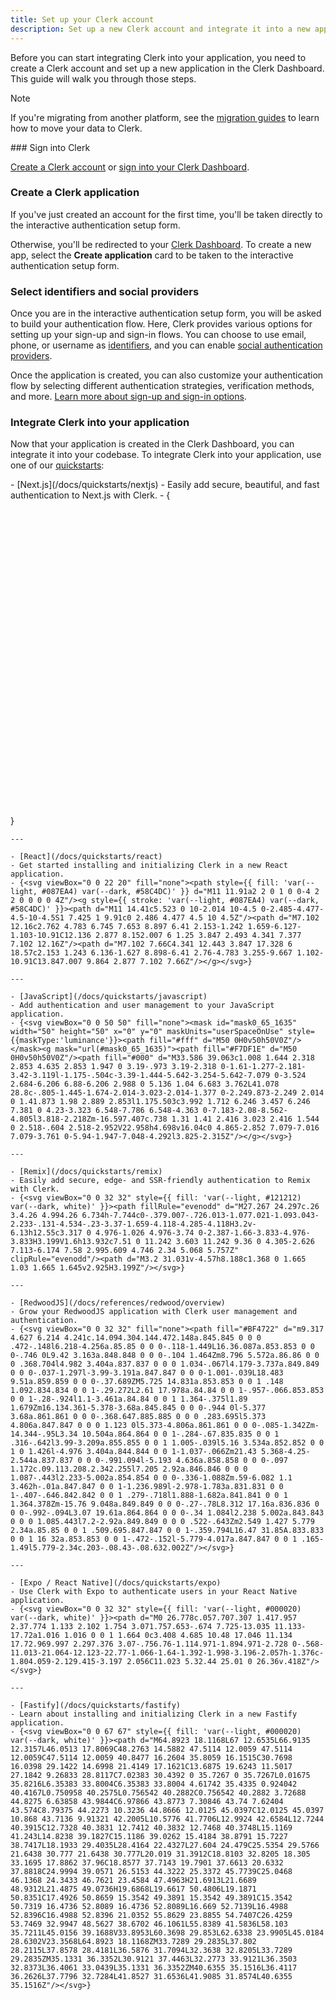 ```yaml
---
title: Set up your Clerk account
description: Set up a new Clerk account and integrate it into a new application.
---
```


Before you can start integrating Clerk into your application, you need to create a Clerk account and set up a new application in the Clerk Dashboard. This guide will walk you through those steps.

> [!NOTE]
> If you're migrating from another platform, see the [migration guides](/docs/deployments/migrate-overview) to learn how to move your data to Clerk.

<Steps>
  ### Sign into Clerk

  [Create a Clerk account](https://dashboard.clerk.com/sign-up) or [sign into your Clerk Dashboard](https://dashboard.clerk.com/).

  ### Create a Clerk application

  If you've just created an account for the first time, you'll be taken directly to the interactive authentication setup form.

  Otherwise, you'll be redirected to your [Clerk Dashboard](https://dashboard.clerk.com/). To create a new app, select the **Create application** card to be taken to the interactive authentication setup form.

  ### Select identifiers and social providers

  Once you are in the interactive authentication setup form, you will be asked to build your authentication flow. Here, Clerk provides various options for setting up your sign-up and sign-in flows. You can choose to use email, phone, or username as [identifiers](/docs/authentication/configuration/sign-up-sign-in-options#identifiers), and you can enable [social authentication providers](/docs/authentication/social-connections/overview).

  Once the application is created, you can also customize your authentication flow by selecting different authentication strategies, verification methods, and more. [Learn more about sign-up and sign-in options](/docs/authentication/configuration/sign-up-sign-in-options).

  ### Integrate Clerk into your application

  Now that your application is created in the Clerk Dashboard, you can integrate it into your codebase. To integrate Clerk into your application, use one of our [quickstarts](/docs/quickstarts/overview):

  <Cards>
    - [Next.js](/docs/quickstarts/nextjs)
    - Easily add secure, beautiful, and fast authentication to Next.js with Clerk.
    - {<svg viewBox="0 0 180 180"><mask height="180" id=":r8:mask0_408_134" maskUnits="userSpaceOnUse" width="180" x="0" y="0" style={{maskType:'alpha'}}><circle cx="90" cy="90" style={{ fill: 'var(--light, black) var(--dark, white)' }} r="90"/></mask><g mask="url(#:r8:mask0_408_134)"><circle cx="90" cy="90" style={{ fill: 'var(--light, black) var(--dark, white)' }} r="90"/><path d="M149.508 157.52L69.142 54H54V125.97H66.1136V69.3836L139.999 164.845C143.333 162.614 146.509 160.165 149.508 157.52Z" fill="url(#:r8:paint0_linear_408_134)"/><rect fill="url(#:r8:paint1_linear_408_134)" height="72" width="12" x="115" y="54"/></g><defs><linearGradient gradientUnits="userSpaceOnUse" id=":r8:paint0_linear_408_134" x1="109" x2="144.5" y1="116.5" y2="160.5"><stop style={{ stopColor: 'var(--light, white) var(--dark, black)' }} /><stop offset="1" style={{ stopColor: 'var(--light, white) var(--dark, black)' }} stopOpacity="0"/></linearGradient><linearGradient gradientUnits="userSpaceOnUse" id=":r8:paint1_linear_408_134" x1="121" x2="120.799" y1="54" y2="106.875"><stop style={{ stopColor: 'var(--light, white) var(--dark, black)' }} /><stop offset="1" style={{ stopColor: 'var(--light, white) var(--dark, black)' }} stopOpacity="0"/></linearGradient></defs></svg>}

    ---

    - [React](/docs/quickstarts/react)
    - Get started installing and initializing Clerk in a new React application.
    - {<svg viewBox="0 0 22 20" fill="none"><path style={{ fill: 'var(--light, #087EA4) var(--dark, #58C4DC)' }} d="M11 11.91a2 2 0 1 0 0-4 2 2 0 0 0 0 4Z"/><g style={{ stroke: 'var(--light, #087EA4) var(--dark, #58C4DC)' }}><path d="M11 14.41c5.523 0 10-2.014 10-4.5 0-2.485-4.477-4.5-10-4.5S1 7.425 1 9.91c0 2.486 4.477 4.5 10 4.5Z"/><path d="M7.102 12.16c2.762 4.783 6.745 7.653 8.897 6.41 2.153-1.242 1.659-6.127-1.103-10.91C12.136 2.877 8.152.007 6 1.25 3.847 2.493 4.341 7.377 7.102 12.16Z"/><path d="M7.102 7.66C4.341 12.443 3.847 17.328 6 18.57c2.153 1.243 6.136-1.627 8.898-6.41 2.76-4.783 3.255-9.667 1.102-10.91C13.847.007 9.864 2.877 7.102 7.66Z"/></g></svg>}

    ---

    - [JavaScript](/docs/quickstarts/javascript)
    - Add authentication and user management to your JavaScript application.
    - {<svg viewBox="0 0 50 50" fill="none"><mask id="mask0_65_1635" width="50" height="50" x="0" y="0" maskUnits="userSpaceOnUse" style={{maskType:'luminance'}}><path fill="#fff" d="M50 0H0v50h50V0Z"/></mask><g mask="url(#mask0_65_1635)"><path fill="#F7DF1E" d="M50 0H0v50h50V0Z"/><path fill="#000" d="M33.586 39.063c1.008 1.644 2.318 2.853 4.635 2.853 1.947 0 3.19-.973 3.19-2.318 0-1.61-1.277-2.181-3.42-3.119l-1.175-.504c-3.39-1.444-5.642-3.254-5.642-7.079 0-3.524 2.684-6.206 6.88-6.206 2.988 0 5.136 1.04 6.683 3.762L41.078 28.8c-.805-1.445-1.674-2.014-3.023-2.014-1.377 0-2.249.873-2.249 2.014 0 1.41.873 1.98 2.889 2.853l1.175.503c3.992 1.712 6.246 3.457 6.246 7.381 0 4.23-3.323 6.548-7.786 6.548-4.363 0-7.183-2.08-8.562-4.805l3.818-2.218Zm-16.597.407c.738 1.31 1.41 2.416 3.023 2.416 1.544 0 2.518-.604 2.518-2.952V22.958h4.698v16.04c0 4.865-2.852 7.079-7.016 7.079-3.761 0-5.94-1.947-7.048-4.292l3.825-2.315Z"/></g></svg>}

    ---

    - [Remix](/docs/quickstarts/remix)
    - Easily add secure, edge- and SSR-friendly authentication to Remix with Clerk.
    - {<svg viewBox="0 0 32 32" style={{ fill: 'var(--light, #121212) var(--dark, white)' }}><path fillRule="evenodd" d="M27.267 24.297c.26 3.4.26 4.994.26 6.734h-7.744c0-.379.007-.726.013-1.077.021-1.093.043-2.233-.131-4.534-.23-3.37-1.659-4.118-4.285-4.118H3.2v-6.13h12.55c3.317 0 4.976-1.026 4.976-3.74 0-2.387-1.66-3.833-4.976-3.833H3.199V1.6h13.932c7.51 0 11.242 3.603 11.242 9.36 0 4.305-2.626 7.113-6.174 7.58 2.995.609 4.746 2.34 5.068 5.757Z" clipRule="evenodd"/><path d="M3.2 31.031v-4.57h8.188c1.368 0 1.665 1.03 1.665 1.645v2.925H3.199Z"/></svg>}

    ---

    - [RedwoodJS](/docs/references/redwood/overview)
    - Grow your RedwoodJS application with Clerk user management and authentication.
    - {<svg viewBox="0 0 32 32" fill="none"><path fill="#BF4722" d="m9.317 4.627 6.214 4.241c.14.094.304.144.472.148a.845.845 0 0 0 .472-.148l6.218-4.256a.85.85 0 0 0-.118-1.449L16.36.087a.853.853 0 0 0-.746 0L9.42 3.163a.848.848 0 0 0-.104 1.464Zm8.796 5.572a.86.86 0 0 0 .368.704l4.982 3.404a.837.837 0 0 0 1.034-.067l4.179-3.737a.849.849 0 0 0-.037-1.297l-3.99-3.191a.847.847 0 0 0-1.001-.039L18.483 9.51a.859.859 0 0 0-.37.689ZM5.725 14.831a.853.853 0 0 1 .148 1.092.834.834 0 0 1-.29.272L2.61 17.978a.84.84 0 0 1-.957-.066.853.853 0 0 1-.28-.924l1.1-3.461a.84.84 0 0 1 1.364-.375l1.89 1.679Zm16.134.361-5.378-3.68a.845.845 0 0 0-.944 0l-5.377 3.68a.861.861 0 0 0-.368.647.885.885 0 0 0 .283.695l5.373 4.806a.847.847 0 0 0 1.123 0l5.373-4.806a.861.861 0 0 0-.085-1.342Zm-14.344-.95L3.34 10.504a.864.864 0 0 1-.284-.67.835.835 0 0 1 .316-.642l3.99-3.209a.855.855 0 0 1 1.005-.039l5.16 3.534a.852.852 0 0 1 0 1.426l-4.976 3.404a.844.844 0 0 1-1.037-.066Zm21.43 5.368-4.25-2.544a.837.837 0 0 0-.991.094l-5.193 4.636a.858.858 0 0 0-.097 1.172c.09.113.208.2.342.255l7.205 2.92a.846.846 0 0 0 1.087-.443l2.233-5.002a.854.854 0 0 0-.336-1.088Zm.59-6.082 1.1 3.462h-.01a.847.847 0 0 1-1.236.989l-2.978-1.783a.831.831 0 0 1-.407-.646.842.842 0 0 1 .279-.718l1.888-1.682a.841.841 0 0 1 1.364.378Zm-15.76 9.048a.849.849 0 0 0-.27-.78L8.312 17.16a.836.836 0 0 0-.992-.094L3.07 19.61a.864.864 0 0 0-.34 1.084l2.238 5.002a.843.843 0 0 0 1.085.443l7.2-2.92a.849.849 0 0 0 .522-.643Zm2.549 1.427 5.779 2.34a.85.85 0 0 1 .509.695.847.847 0 0 1-.359.794L16.47 31.85A.833.833 0 0 1 16 32a.853.853 0 0 1-.472-.152l-5.779-4.017a.847.847 0 0 1 .165-1.49l5.779-2.34c.203-.08.43-.08.632.002Z"/></svg>}

    ---

    - [Expo / React Native](/docs/quickstarts/expo)
    - Use Clerk with Expo to authenticate users in your React Native application.
    - {<svg viewBox="0 0 32 32" style={{ fill: 'var(--light, #000020) var(--dark, white)' }}><path d="M0 26.778c.057.707.307 1.417.957 2.37.774 1.133 2.102 1.754 3.071.757.653-.674 7.725-13.035 11.133-17.72a1.016 1.016 0 0 1 1.664 0c3.408 4.685 10.48 17.046 11.134 17.72.969.997 2.297.376 3.07-.756.76-1.114.971-1.894.971-2.728 0-.568-11.013-21.064-12.123-22.77-1.066-1.64-1.392-1.998-3.196-2.057h-1.376c-1.804.059-2.129.415-3.197 2.056C11.023 5.32.44 25.01 0 26.36v.418Z"/></svg>}

    ---

    - [Fastify](/docs/quickstarts/fastify)
    - Learn about installing and initializing Clerk in a new Fastify application.
    - {<svg viewBox="0 0 67 67" style={{ fill: 'var(--light, #000020) var(--dark, white)' }}><path d="M64.8923 18.1168L67 12.6535L66.9135 12.3157L46.0513 17.8069C48.2763 14.5882 47.5114 12.0059 47.5114 12.0059C47.5114 12.0059 40.8477 16.2604 35.8059 16.1515C30.7698 16.0398 29.1422 14.6998 21.4149 17.1621C13.6875 19.6243 11.5017 27.1842 9.26833 28.8117C7.02383 30.4392 0 35.7267 0 35.7267L0.01675 35.8216L6.35383 33.8004C6.35383 33.8004 4.61742 35.4335 0.924042 40.4167L0.750958 40.2575L0.756542 40.2882C0.756542 40.2882 3.72688 44.8275 6.63858 43.9844C6.97866 43.8773 7.30846 43.74 7.62404 43.574C8.79375 44.2273 10.3236 44.8666 12.0125 45.0397C12.0125 45.0397 10.868 43.7136 9.91321 42.2005L10.5776 41.7706L12.9924 42.6584L12.7244 40.3915C12.7328 40.3831 12.7412 40.3832 12.7468 40.3748L15.1169 41.243L14.8238 39.1827C15.1186 39.0262 15.4184 38.8791 15.7227 38.7417L18.1933 29.4035L28.4164 22.4327L27.604 24.479C25.5354 29.5766 21.6438 30.777 21.6438 30.777L20.019 31.3912C18.8103 32.8205 18.305 33.1695 17.8862 37.96C18.8577 37.7143 19.7901 37.6613 20.6332 37.8818C24.9994 39.0571 26.5153 44.3222 25.3372 45.7739C25.0468 46.1368 24.3433 46.7621 23.4584 47.4963H21.6913L21.6689 48.9312L21.4875 49.0736H19.6868L19.6617 50.4806L19.1871 50.8351C17.4926 50.8659 15.3542 49.3891 15.3542 49.3891C15.3542 50.7319 16.4736 52.8089 16.4736 52.8089L16.669 52.7139L16.4988 52.8396C16.4988 52.8396 21.0352 55.8629 23.8855 54.7407C26.4259 53.7469 32.9947 48.5627 38.6702 46.1061L55.8389 41.5836L58.103 35.7211L45.0156 39.1688V33.8953L60.3698 29.853L62.6338 23.9905L45.0184 28.6302V23.3568L64.8923 18.1168ZM33.7289 29.2835L37.802 28.2115L37.8578 28.4181L36.5876 31.7094L32.3638 32.8205L33.7289 29.2835ZM35.1331 36.3352L30.9121 37.4463L32.2773 33.9121L36.3503 32.8373L36.4061 33.0439L35.1331 36.3352ZM40.6355 35.1516L36.4117 36.2626L37.7796 32.7284L41.8527 31.6536L41.9085 31.8574L40.6355 35.1516Z"/></svg>}
  </Cards>
</Steps>
